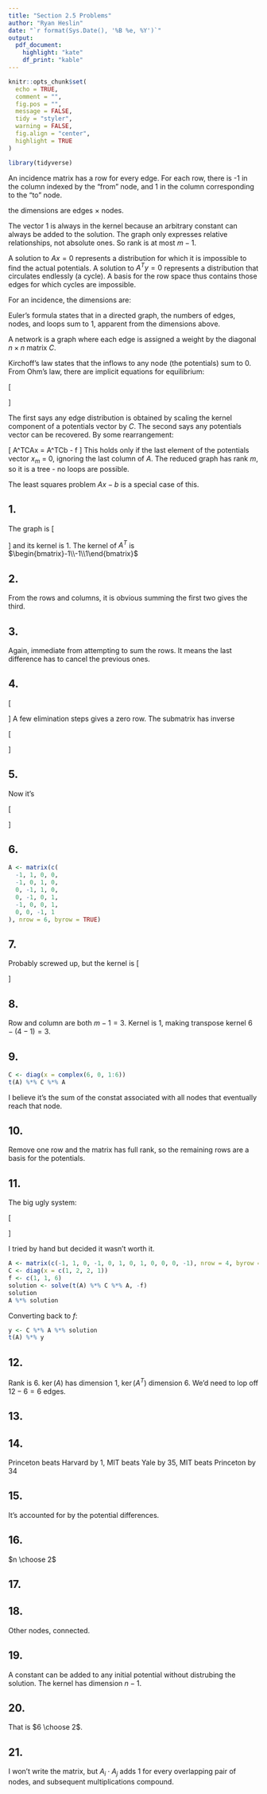 ```yaml
---
title: "Section 2.5 Problems"
author: "Ryan Heslin"
date: "`r format(Sys.Date(), '%B %e, %Y')`"
output:
  pdf_document:
    highlight: "kate"
    df_print: "kable"
---
```


```r
knitr::opts_chunk$set(
  echo = TRUE,
  comment = "",
  fig.pos = "",
  message = FALSE,
  tidy = "styler",
  warning = FALSE,
  fig.align = "center",
  highlight = TRUE
)

library(tidyverse)
```

An incidence matrix has a row for every edge. For each row, 
there is -1 in the column indexed by the "from" node, and 1
in the column corresponding to the "to" node.

the dimensions are edges $\times$  nodes.

The vector $1$ is always in the kernel because an arbitrary constant can always be added to the solution. The graph only expresses relative relationships, not absolute ones. So rank is at most $m - 1$. 

A solution to $Ax = 0$ represents a distribution for which it is impossible to find the actual potentials. A solution to  $A^Ty = 0$  represents a distribution that circulates endlessly (a cycle). A basis for the row space thus contains those edges for which cycles are impossible. 

For an incidence, the dimensions are: 

\begin{tabular}{c|c}
Subspace & Dimension \\
Kernel & $1; 1 $ \\ 
Row & $m-1$\\
Image & $m-1$\\
Transpose kernel & $n - m + 1$
\end{tabular}

Euler's formula states that in a directed graph, the numbers of 
edges, nodes, and loops sum to 1, apparent from the dimensions above.

A network is a graph where each edge is assigned a weight by the 
diagonal $n \times n$  matrix $C$. 

Kirchoff's law states that the inflows to any node (the potentials) sum to 0. From Ohm's law, there are implicit equations for equilibrium: 

\[
    \begin{aligned}
    & y = C(b - Ax) \text{or} C^{-1}y + Ax = b\\ 
    & A^Ty = f
    \end{aligned}
\]

The first says any edge distribution is obtained by scaling the kernel component of a potentials vector by $C$. The second says any potentials vector can be recovered. By some rearrangement: 

\[
    A^TCAx = A^TCb - f
\]
This holds only if the last element of the potentials vector $x_m$ = 0, ignoring the last column of $A$. The reduced graph has rank $m$, so it is a tree - no loops are possible.

The least squares problem $Ax -b$  is a special case of this.

## 1.

The graph is 
\[
    \begin{bmatrix}
    1 & -1 & 0\\
    0 & 1 & -1\\
    1 & 0 & -1
    \end{bmatrix}
\]
and its kernel is $1$. The kernel of 
$A^T$  is $\begin{bmatrix}-1\\-1\\1\end{bmatrix}$

## 2.

From the rows and columns, it is obvious summing the first two gives the third.

## 3.

Again, immediate from attempting to sum the rows. It means the last difference 
has to cancel the previous ones.

## 4.

\[
\begin{bmatrix}
2 & -1 & -1\\
-1 & 2 & -1\\
-1 & -1 & 2
\end{bmatrix}
\]
A few elimination steps gives a zero row. 
The submatrix has inverse 

\[
    \frac {1}{5} \begin{bmatrix}
    2 & 1\\
    1 & 2
    \end{bmatrix}
\]

## 5.

Now it's 

\[
    \frac {1}{5(c_1 + c_2)}\begin{bmatrix}
    2c_1 & 1c_2\\
    1c_1 & 2c_2
    \end{bmatrix}
\]


## 6.

```r
A <- matrix(c(
  -1, 1, 0, 0,
  -1, 0, 1, 0,
  0, -1, 1, 0,
  0, -1, 0, 1,
  -1, 0, 0, 1,
  0, 0, -1, 1
), nrow = 6, byrow = TRUE)
```

## 7.

Probably screwed up, but the kernel is 
\[
 \begin{bmatrix}
 -1 & 1 & 1\\
 -1 & 0 & 1\\
 1 & 0 & 0\\
 0 & -1 & -1\\
 0 & 1 & 0\\
 0 & 0 & 1
 \end{bmatrix}
\]


## 8.

Row and column are both $m-1 = 3$. Kernel is 1, making transpose kernel $6 - (4-1) = 3$. 

## 9.

```r
C <- diag(x = complex(6, 0, 1:6))
t(A) %*% C %*% A
```
I believe it's the sum of the constat associated with all nodes that eventually reach that node.

## 10.

Remove one row and the matrix has full rank, so the remaining rows are a basis 
for the potentials.

## 11.

The big ugly system: 

\[
    \begin{aligned}
    & y_1 = -x_1 + x_2 \\ 
    & 1/2y_2 = -x_1 + x_3 \\ 
    & 1/2 y_3 = x_2 \\ 
    & y_4 = -x_3 \\ 
    & -y_1 - y_2 = f_1 \\ 
    & y_1 + y_3 = f_2 \\ 
    & y_2 - y_4 = f_4
    \end{aligned}
\]

I tried by hand but decided it wasn't worth it.
```r
A <- matrix(c(-1, 1, 0, -1, 0, 1, 0, 1, 0, 0, 0, -1), nrow = 4, byrow = TRUE)
C <- diag(x = c(1, 2, 2, 1))
f <- c(1, 1, 6)
solution <- solve(t(A) %*% C %*% A, -f)
solution
A %*% solution
```

Converting back to $f$:
```r
y <- C %*% A %*% solution
t(A) %*% y
```

## 12.

Rank is 6. $\ker(A)$ has dimension 1, $\ker(A^T)$ dimension 6. We'd need to lop off $12-6 = 6$ edges.

## 13.


## 14.

Princeton beats Harvard by 1, MIT beats Yale by 35, MIT beats Princeton by 34

## 15.

It's accounted for by the potential differences. 

## 16.

$n \choose 2$

## 17.


## 18.

Other nodes, connected.

## 19.

A constant can be added to any initial potential 
without distrubing the solution. The kernel has 
dimension $n-1$. 

## 20.

That is $6 \choose 2$.

## 21.

I won't write the matrix, but $A_i \cdot A_j$ adds 
1 for every overlapping pair of nodes, and subsequent 
multiplications compound.
